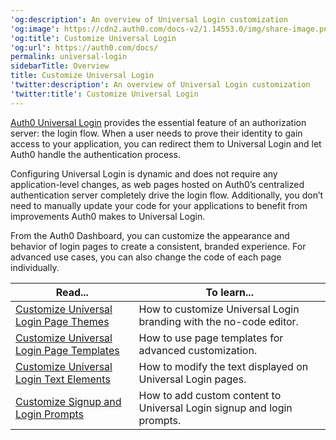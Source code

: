 ---
'og:description': An overview of Universal Login customization
'og:image': https://cdn2.auth0.com/docs-v2/1.14553.0/img/share-image.png
'og:title': Customize Universal Login
'og:url': https://auth0.com/docs/
permalink: universal-login
sidebarTitle: Overview
title: Customize Universal Login
'twitter:description': An overview of Universal Login customization
'twitter:title': Customize Universal Login
---
[Auth0 Universal Login](/docs/authenticate/login/auth0-universal-login) provides the essential feature of an <Tooltip tip="Authorization Server: Centralized server that contributes to defining the boundaries of a user’s access. For example, your authorization server can control the data, tasks, and features available to a user." cta="View Glossary" href="/docs/glossary?term=authorization+server">authorization server</Tooltip>: the login flow. When a user needs to prove their identity to gain access to your application, you can redirect them to <Tooltip tip="Authorization Server: Centralized server that contributes to defining the boundaries of a user’s access. For example, your authorization server can control the data, tasks, and features available to a user." cta="View Glossary" href="/docs/glossary?term=Universal+Login">Universal Login</Tooltip> and let Auth0 handle the authentication process.

Configuring Universal Login is dynamic and does not require any application-level changes, as web pages hosted on Auth0’s centralized <Tooltip tip="Authentication Server: Server that confirms or denies a user’s identity." cta="View Glossary" href="/docs/glossary?term=authentication+server">authentication server</Tooltip> completely drive the login flow. Additionally, you don’t need to manually update your code for your applications to benefit from improvements Auth0 makes to Universal Login.

From the <Tooltip tip="Auth0 Dashboard: Auth0's main product to configure your services." cta="View Glossary" href="/docs/glossary?term=Auth0+Dashboard">Auth0 Dashboard</Tooltip>, you can customize the appearance and behavior of login pages to create a consistent, branded experience. For advanced use cases, you can also change the code of each page individually.

<table class="table"><thead>
<tr>
<th><strong>Read...</strong></th>
<th><strong>To learn...</strong></th>
</tr>
</thead>
<tbody>
<tr>
<td><a href="/docs/customize/login-pages/universal-login/customize-themes">Customize Universal Login Page Themes</a></td>
<td>How to customize Universal Login branding with the no-code editor.</td>
</tr>
<tr>
<td><a href="/docs/customize/login-pages/universal-login/customize-templates">Customize Universal Login Page Templates</a></td>
<td>How to use page templates for advanced customization.</td>
</tr>
<tr>
<td><a href="/docs/customize/login-pages/universal-login/customize-text-elements">Customize Universal Login Text Elements</a></td>
<td>How to modify the text displayed on Universal Login pages.</td>
</tr>
<tr>
<td><a href="/docs/customize/login-pages/universal-login/customize-signup-and-login-prompts">Customize Signup and Login Prompts</a></td>
<td>How to add custom content to Universal Login signup and login prompts.</td>
</tr>
</tbody>
</table>